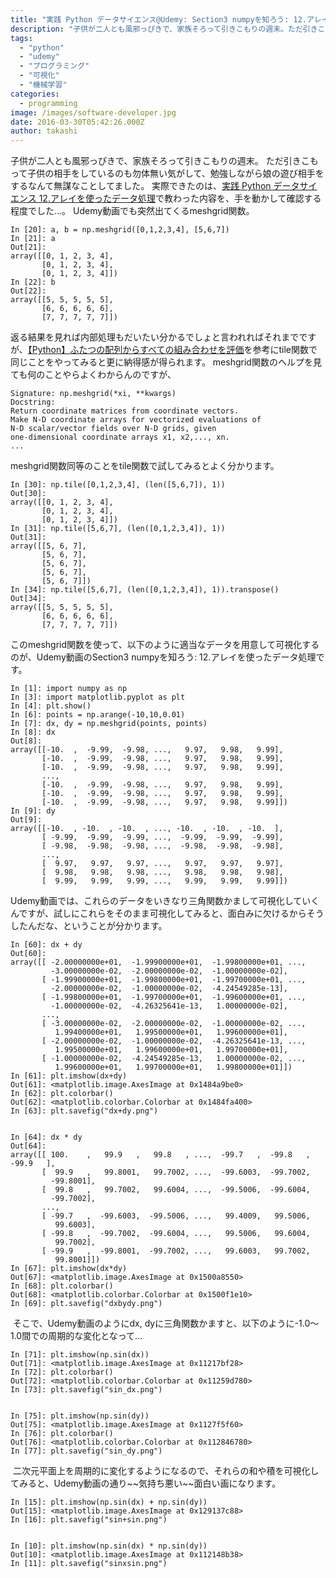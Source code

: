 ```yaml
---
title: "実践 Python データサイエンス@Udemy: Section3 numpyを知ろう: 12.アレイを使ったデータ処理"
description: "子供が二人とも風邪っぴきで、家族そろって引きこもりの週末。ただ引きこもって子供の相手をしているのも勿体無い気がして、勉強しながら娘の遊び相手をするなんて無謀なこ..."
tags:
  - "python"
  - "udemy"
  - "プログラミング"
  - "可視化"
  - "機械学習"
categories:
  - programming
image: /images/software-developer.jpg
date: 2016-03-30T05:42:26.000Z
author: takashi
---
```



子供が二人とも風邪っぴきで、家族そろって引きこもりの週末。
ただ引きこもって子供の相手をしているのも勿体無い気がして、勉強しながら娘の遊び相手をするなんて無謀なことしてました。
実際できたのは、<a href="https://www.udemy.com/python-jp/learn/v4/t/lecture/3829916?start=15">実践 Python データサイエンス 12.アレイを使ったデータ処理</a>で教わった内容を、手を動かして確認する程度でした…。
Udemy動画でも突然出てくるmeshgrid関数。
<pre><code class="python">In [20]: a, b = np.meshgrid([0,1,2,3,4], [5,6,7])
In [21]: a
Out[21]:
array([[0, 1, 2, 3, 4],
       [0, 1, 2, 3, 4],
       [0, 1, 2, 3, 4]])
In [22]: b
Out[22]:
array([[5, 5, 5, 5, 5],
       [6, 6, 6, 6, 6],
       [7, 7, 7, 7, 7]])
</code></pre>
返る結果を見れば内部処理もだいたい分かるでしょと言われればそれまでですが、<a href="http://kaisk.hatenadiary.com/entry/2014/11/05/041011">【Python】ふたつの配列からすべての組み合わせを評価</a>を参考にtile関数で同じことをやってみると更に納得感が得られます。
meshgrid関数のヘルプを見ても何のことやらよくわからんのですが、
<pre><code class="python">Signature: np.meshgrid(*xi, **kwargs)
Docstring:
Return coordinate matrices from coordinate vectors.
Make N-D coordinate arrays for vectorized evaluations of
N-D scalar/vector fields over N-D grids, given
one-dimensional coordinate arrays x1, x2,..., xn.
...
</code></pre>
meshgrid関数同等のことをtile関数で試してみるとよく分かります。
<pre><code class="python">In [30]: np.tile([0,1,2,3,4], (len([5,6,7]), 1))
Out[30]:
array([[0, 1, 2, 3, 4],
       [0, 1, 2, 3, 4],
       [0, 1, 2, 3, 4]])
In [31]: np.tile([5,6,7], (len([0,1,2,3,4]), 1))
Out[31]:
array([[5, 6, 7],
       [5, 6, 7],
       [5, 6, 7],
       [5, 6, 7],
       [5, 6, 7]])
In [34]: np.tile([5,6,7], (len([0,1,2,3,4]), 1)).transpose()
Out[34]:
array([[5, 5, 5, 5, 5],
       [6, 6, 6, 6, 6],
       [7, 7, 7, 7, 7]])
</code></pre>
このmeshgrid関数を使って、以下のように適当なデータを用意して可視化するのが、Udemy動画のSection3 numpyを知ろう: 12.アレイを使ったデータ処理です。
<pre><code class="python">In [1]: import numpy as np
In [3]: import matplotlib.pyplot as plt
In [4]: plt.show()
In [6]: points = np.arange(-10,10,0.01)
In [7]: dx, dy = np.meshgrid(points, points)
In [8]: dx
Out[8]:
array([[-10.  ,  -9.99,  -9.98, ...,   9.97,   9.98,   9.99],
       [-10.  ,  -9.99,  -9.98, ...,   9.97,   9.98,   9.99],
       [-10.  ,  -9.99,  -9.98, ...,   9.97,   9.98,   9.99],
       ...,
       [-10.  ,  -9.99,  -9.98, ...,   9.97,   9.98,   9.99],
       [-10.  ,  -9.99,  -9.98, ...,   9.97,   9.98,   9.99],
       [-10.  ,  -9.99,  -9.98, ...,   9.97,   9.98,   9.99]])
In [9]: dy
Out[9]:
array([[-10.  , -10.  , -10.  , ..., -10.  , -10.  , -10.  ],
       [ -9.99,  -9.99,  -9.99, ...,  -9.99,  -9.99,  -9.99],
       [ -9.98,  -9.98,  -9.98, ...,  -9.98,  -9.98,  -9.98],
       ...,
       [  9.97,   9.97,   9.97, ...,   9.97,   9.97,   9.97],
       [  9.98,   9.98,   9.98, ...,   9.98,   9.98,   9.98],
       [  9.99,   9.99,   9.99, ...,   9.99,   9.99,   9.99]])
</code></pre>
Udemy動画では、これらのデータをいきなり三角関数かまして可視化していくんですが、試しにこれらをそのまま可視化してみると、面白みに欠けるからそうしたんだな、ということが分かります。
<pre><code class="python">In [60]: dx + dy
Out[60]:
array([[ -2.00000000e+01,  -1.99900000e+01,  -1.99800000e+01, ...,
         -3.00000000e-02,  -2.00000000e-02,  -1.00000000e-02],
       [ -1.99900000e+01,  -1.99800000e+01,  -1.99700000e+01, ...,
         -2.00000000e-02,  -1.00000000e-02,  -4.24549285e-13],
       [ -1.99800000e+01,  -1.99700000e+01,  -1.99600000e+01, ...,
         -1.00000000e-02,  -4.26325641e-13,   1.00000000e-02],
       ...,
       [ -3.00000000e-02,  -2.00000000e-02,  -1.00000000e-02, ...,
          1.99400000e+01,   1.99500000e+01,   1.99600000e+01],
       [ -2.00000000e-02,  -1.00000000e-02,  -4.26325641e-13, ...,
          1.99500000e+01,   1.99600000e+01,   1.99700000e+01],
       [ -1.00000000e-02,  -4.24549285e-13,   1.00000000e-02, ...,
          1.99600000e+01,   1.99700000e+01,   1.99800000e+01]])
In [61]: plt.imshow(dx+dy)
Out[61]: &lt;matplotlib.image.AxesImage at 0x1484a9be0&gt;
In [62]: plt.colorbar()
Out[62]: &lt;matplotlib.colorbar.Colorbar at 0x1484fa400&gt;
In [63]: plt.savefig("dx+dy.png")
</code></pre>
<img src="https://farm2.staticflickr.com/1527/25987055852_258dcc7e94_z_d.jpg" alt="" />
<pre><code class="python">In [64]: dx * dy
Out[64]:
array([[ 100.    ,   99.9   ,   99.8   , ...,  -99.7   ,  -99.8   ,  -99.9   ],
       [  99.9   ,   99.8001,   99.7002, ...,  -99.6003,  -99.7002,
         -99.8001],
       [  99.8   ,   99.7002,   99.6004, ...,  -99.5006,  -99.6004,
         -99.7002],
       ...,
       [ -99.7   ,  -99.6003,  -99.5006, ...,   99.4009,   99.5006,
          99.6003],
       [ -99.8   ,  -99.7002,  -99.6004, ...,   99.5006,   99.6004,
          99.7002],
       [ -99.9   ,  -99.8001,  -99.7002, ...,   99.6003,   99.7002,
          99.8001]])
In [67]: plt.imshow(dx*dy)
Out[67]: &lt;matplotlib.image.AxesImage at 0x1500a8550&gt;
In [68]: plt.colorbar()
Out[68]: &lt;matplotlib.colorbar.Colorbar at 0x1500f1e10&gt;
In [69]: plt.savefig("dxbydy.png")
</code></pre>
<img src="https://farm2.staticflickr.com/1639/26013247921_80762fe250_z_d.jpg" alt="" />
そこで、Udemy動画のようにdx, dyに三角関数かますと、以下のように-1.0〜1.0間での周期的な変化となって…
<pre><code class="python">In [71]: plt.imshow(np.sin(dx))
Out[71]: &lt;matplotlib.image.AxesImage at 0x11217bf28&gt;
In [72]: plt.colorbar()
Out[72]: &lt;matplotlib.colorbar.Colorbar at 0x11259d780&gt;
In [73]: plt.savefig("sin_dx.png")
</code></pre>
<img src="https://farm2.staticflickr.com/1615/25987337882_885a9ee34e_z_d.jpg" alt="" />
<pre><code class="python">In [75]: plt.imshow(np.sin(dy))
Out[75]: &lt;matplotlib.image.AxesImage at 0x1127f5f60&gt;
In [76]: plt.colorbar()
Out[76]: &lt;matplotlib.colorbar.Colorbar at 0x112846780&gt;
In [77]: plt.savefig("sin_dy.png")
</code></pre>
<img src="https://farm2.staticflickr.com/1518/25475106574_d67ccde26d_z_d.jpg" alt="" />
二次元平面上を周期的に変化するようになるので、それらの和や積を可視化してみると、Udemy動画の通り~~気持ち悪い~~面白い画になります。
<pre><code class="python">In [15]: plt.imshow(np.sin(dx) + np.sin(dy))
Out[15]: &lt;matplotlib.image.AxesImage at 0x129137c88&gt;
In [16]: plt.savefig("sin+sin.png")
</code></pre>
<img src="https://farm2.staticflickr.com/1497/25987055982_73110001d5_z_d.jpg" alt="" />
<pre><code class="python">In [10]: plt.imshow(np.sin(dx) * np.sin(dy))
Out[10]: &lt;matplotlib.image.AxesImage at 0x112148b38&gt;
In [11]: plt.savefig("sinxsin.png")
</code></pre>
<img src="https://farm2.staticflickr.com/1502/25476994193_4782a50c04_z_d.jpg" alt="" />